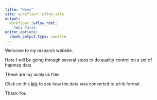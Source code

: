 ```yaml
---
title: "Home"
site: workflowr::wflow_site
output:
  workflowr::wflow_html:
    toc: false
editor_options:
  chunk_output_type: console
---
```


Welcome to my research website.

Here I will be going through several steps to do quality control on a set of hapmap data. 

These are my analysis files:

Click on this [link](00-Converting_to_plink_format.html) to see how the data was converted to plink format.

Thank You
